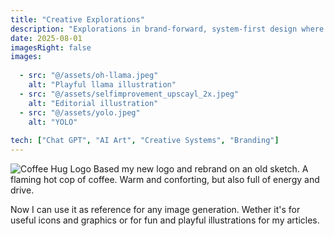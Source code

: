 ```yaml
---
title: "Creative Explorations"
description: "Explorations in brand-forward, system-first design where constraints become creative leverage."
date: 2025-08-01
imagesRight: false
images:
  
  - src: "@/assets/oh-llama.jpeg"
    alt: "Playful llama illustration"
  - src: "@/assets/selfimprovement_upscayl_2x.jpeg"
    alt: "Editorial illustration"
  - src: "@/assets/yolo.jpeg"
    alt: "YOLO"
  
tech: ["Chat GPT", "AI Art", "Creative Systems", "Branding"]
---
```

![Coffee Hug Logo](@/assets/coffehug_logo.png)
Based my new logo and rebrand on an old sketch. A flaming hot cop of coffee. Warm and conforting, but also full of energy and drive.

Now I can use it as reference for any image generation. Wether it's for useful icons and graphics or for fun and playful illustrations for my articles.



